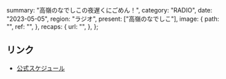   summary: "高嶺のなでしこの夜遅くにごめん！",
  category: "RADIO",
  date: "2023-05-05",
  region: "ラジオ",
  present: ["高嶺のなでしこ"],
  image: {
    path: "",
    ref: "",
  },
  recaps: {
    url: "",
  },
};

## リンク

- [公式スケジュール](https://takanenonadeshiko.jp/?p=1008)
